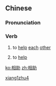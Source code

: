 ==Chinese==
{{zh-forms}}

===Pronunciation===
{{zh-pron
|m=xiāngzhù
|c=soeng1 zo6
|mn=siang-chō͘/siong-chō͘
|cat=v
}}

===Verb===
{{zh-verb}}

# to [[help]] [[each]] [[other]]
# {{lb|zh|literary}} to [[help]]

[[Category:Mandarin literary terms|xiang1zhu4]]

[[ko:相助]]
[[zh:相助]]